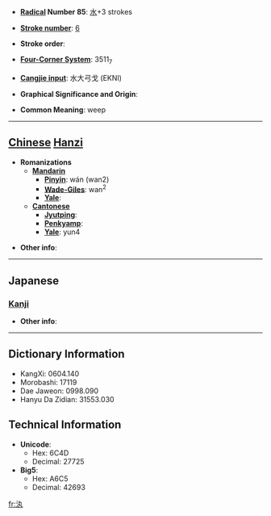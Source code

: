 * '''[[Wiktionary:Chinese radical index| Radical]] Number 85''': [[Wiktionary:Chinese radical index 水|水]]+3 strokes

* '''[[Wiktionary:Chinese total strokes index|Stroke number]]''': [[Wiktionary:Chinese total strokes index 6|6]]

* '''Stroke order''': 

* '''[[Wiktionary:Chinese four corner index|Four-Corner System]]''': 3511<sub>7</sub>

* '''[[Wiktionary:Chinese Cangjie index|Cangjie input]]''': 水大弓戈 (EKNI)

* '''Graphical Significance and Origin''': 

* '''Common Meaning''': weep

----

== [[Chinese]] [[Hanzi]] ==

* '''Romanizations'''
** '''[[Mandarin]]'''
*** '''[[Pinyin]]''': wán (wan2)
*** '''[[Wade-Giles]]''': wan<sup>2</sup>
*** '''[[Yale]]''': 
** '''[[Cantonese]]'''
*** '''[[Jyutping]]''':
*** '''[[Penkyamp]]''': 
*** '''[[Yale]]''': yun4

* '''Other info''': 

----

==Japanese==
===[[Kanji]]===
{{kanji|on readings=[[かん]] (kan), [[がん]] (gan)|kun readings=}}

* '''Other info''':  

----

== Dictionary Information ==

* KangXi: 0604.140
* Morobashi: 17119
* Dae Jaweon: 0998.090
* Hanyu Da Zidian: 31553.030

== Technical Information ==

* '''Unicode''':
** Hex: 6C4D
** Decimal: 27725
* '''Big5''':
** Hex: A6C5
** Decimal: 42693

[[fr:汍]]